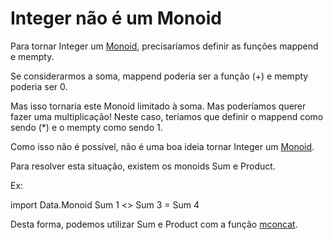 = Integer não é um Monoid =

Para tornar Integer um [[Monoid]], precisaríamos definir as funções mappend e mempty.

Se considerarmos a soma, mappend poderia ser a função (+) e mempty poderia ser 0.

Mas isso tornaria este Monoid limitado à soma. Mas poderíamos querer fazer uma
multiplicação! Neste caso, teríamos que definir o mappend como sendo (*) e o
mempty como sendo 1.

Como isso não é possível, não é uma boa ideia tornar Integer um [[Monoid]].

Para resolver esta situação, existem os monoids Sum e Product.

Ex:

import Data.Monoid  
Sum 1 <> Sum 3 = Sum 4

Desta forma, podemos utilizar Sum e Product com a função [[mconcat]].
